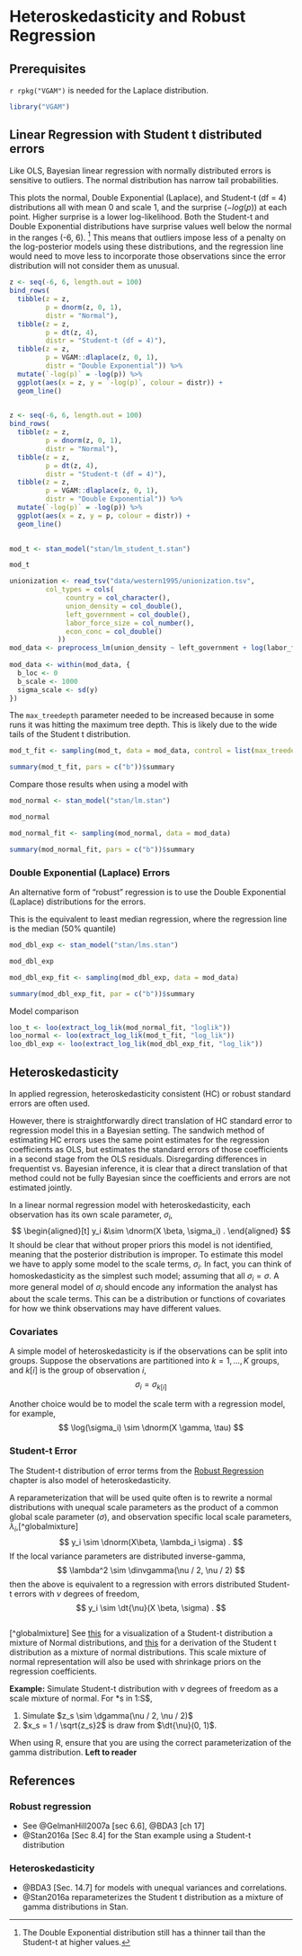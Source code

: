 # Heteroskedasticity and Robust Regression

## Prerequisites

`r rpkg("VGAM")` is needed for the Laplace distribution.
```r
library("VGAM")
```


## Linear Regression with Student t distributed errors


Like OLS, Bayesian linear regression with normally distributed errors is sensitive to outliers.
The normal distribution has narrow tail probabilities.

This plots the normal, Double Exponential (Laplace), and Student-t (df = 4) distributions all with mean 0 and scale 1, and the surprise ($- log(p)$) at each point.
Higher surprise is a lower log-likelihood.
Both the Student-t and Double Exponential distributions have surprise values well below the normal in the ranges (-6, 6). [^tailareas]
This means that outliers impose less of a penalty on the log-posterior models using these distributions, and the regression line would need to move less to incorporate those observations since the error distribution will not consider them as unusual.


```r
z <- seq(-6, 6, length.out = 100)
bind_rows(
  tibble(z = z,
         p = dnorm(z, 0, 1),
         distr = "Normal"),
  tibble(z = z,
         p = dt(z, 4),
         distr = "Student-t (df = 4)"),
  tibble(z = z,
         p = VGAM::dlaplace(z, 0, 1),
         distr = "Double Exponential")) %>%
  mutate(`-log(p)` = -log(p)) %>%
  ggplot(aes(x = z, y = `-log(p)`, colour = distr)) + 
  geom_line()
      
```

```r
z <- seq(-6, 6, length.out = 100)
bind_rows(
  tibble(z = z,
         p = dnorm(z, 0, 1),
         distr = "Normal"),
  tibble(z = z,
         p = dt(z, 4),
         distr = "Student-t (df = 4)"),
  tibble(z = z,
         p = VGAM::dlaplace(z, 0, 1),
         distr = "Double Exponential")) %>%
  mutate(`-log(p)` = -log(p)) %>%
  ggplot(aes(x = z, y = p, colour = distr)) + 
  geom_line()
      
```



[^tailareas]: The Double Exponential distribution still has a thinner tail than the Student-t at higher values.

```r
mod_t <- stan_model("stan/lm_student_t.stan")
```
```r
mod_t
```


```r
unionization <- read_tsv("data/western1995/unionization.tsv",
         col_types = cols(
              country = col_character(),
              union_density = col_double(),
              left_government = col_double(),
              labor_force_size = col_number(),
              econ_conc = col_double()
            ))
mod_data <- preprocess_lm(union_density ~ left_government + log(labor_force_size) + econ_conc, data = unionization)
                                   
mod_data <- within(mod_data, {
  b_loc <- 0
  b_scale <- 1000
  sigma_scale <- sd(y)
})

```

The `max_treedepth` parameter needed to be increased because in some runs it was hitting the maximum tree depth.
This is likely due to the wide tails of the Student t distribution.
```r
mod_t_fit <- sampling(mod_t, data = mod_data, control = list(max_treedepth = 11))
```

```r
summary(mod_t_fit, pars = c("b"))$summary
```

Compare those results when using a model with 
```r
mod_normal <- stan_model("stan/lm.stan")
```
```r
mod_normal
```

```r
mod_normal_fit <- sampling(mod_normal, data = mod_data)
```

```r
summary(mod_normal_fit, pars = c("b"))$summary
```


### Double Exponential (Laplace) Errors

An alternative form of "robust" regression is to use the Double Exponential (Laplace) distributions for the errors.

This is the equivalent to least median regression, where the regression line is the median (50% quantile)
```r
mod_dbl_exp <- stan_model("stan/lms.stan")
```
```r
mod_dbl_exp
```

```r
mod_dbl_exp_fit <- sampling(mod_dbl_exp, data = mod_data)
```
```r
summary(mod_dbl_exp_fit, par = c("b"))$summary
```


Model comparison
```r
loo_t <- loo(extract_log_lik(mod_normal_fit, "loglik"))
loo_normal <- loo(extract_log_lik(mod_t_fit, "log_lik"))
loo_dbl_exp <- loo(extract_log_lik(mod_dbl_exp_fit, "log_lik"))
```



## Heteroskedasticity

In applied regression, heteroskedasticity consistent (HC) or robust standard errors are often used.

However, there is straightforwardly direct translation of HC standard error to regression model this in a Bayesian setting. The sandwich method of estimating HC errors uses the same point estimates for the regression coefficients as OLS, but estimates the standard errors of those coefficients in a second stage from the OLS residuals. 
Disregarding differences in frequentist vs. Bayesian inference, it is clear that a direct translation of that method could not be fully Bayesian since the coefficients and errors are not estimated jointly.

In a linear normal regression model with heteroskedasticity, each observation has its own scale parameter, $\sigma_i$,
$$
\begin{aligned}[t]
y_i &\sim \dnorm(X \beta, \sigma_i) .
\end{aligned}
$$
It should be clear that without proper priors this model is not identified, meaning that the posterior distribution is improper.
To estimate this model we have to apply some model to the scale terms, $\sigma_i$.
In fact, you can think of homoskedasticity as the simplest such model; assuming that all $\sigma_i = \sigma$.
A more general model of $\sigma_i$ should encode any information the analyst has about the scale terms.
This can be a distribution or functions of covariates for how we think observations may have different values.

### Covariates

A simple model of heteroskedasticity is if the observations can be split into groups. Suppose the observations are partitioned into $k = 1, \dots, K$ groups, and $k[i]$ is the group of observation $i$,
$$
\sigma_i = \sigma_{k[i]}
$$

Another choice would be to model the scale term with a regression model, for example,
$$
\log(\sigma_i) \sim \dnorm(X \gamma, \tau)
$$


### Student-t Error

The Student-t distribution of error terms from the [Robust Regression] chapter is also model of heteroskedasticity.

A reparameterization that will be used quite often is to rewrite a normal distributions with unequal scale parameters as the product of a common global scale parameter ($\sigma$), and observation specific local scale parameters, $\lambda_i$,[^globalmixture]
$$
y_i \sim \dnorm(X\beta, \lambda_i \sigma) .
$$
If the local variance parameters are distributed inverse-gamma,
$$
\lambda^2 \sim \dinvgamma(\nu / 2, \nu / 2)
$$
then the above is equivalent to a regression with errors distributed Student-t errors with $\nu$ degrees of freedom,
$$
y_i \sim \dt{\nu}(X \beta, \sigma) .
$$

```r

```


[^globalmixture] See [this](http://www.sumsar.net/blog/2013/12/t-as-a-mixture-of-normals/) for a visualization of a Student-t distribution a mixture of Normal distributions, and [this](https://www.johndcook.com/t_normal_mixture.pdf) for a derivation of the Student t distribution as a mixture of normal distributions. This scale mixture of normal representation will also be used with shrinkage priors on the regression coefficients.


**Example:** Simulate Student-t distribution with $\nu$ degrees of freedom as a scale mixture of normal. For *s in 1:S$,

1. Simulate $z_s \sim \dgamma(\nu / 2, \nu / 2)$
2. $x_s = 1 / \sqrt{z_s}2$ is draw from $\dt{\nu}(0, 1)$.

When using R, ensure that you are using the correct parameterization of the gamma distribution. **Left to reader**


## References

### Robust regression 

- See @GelmanHill2007a [sec 6.6], @BDA3 [ch 17]
- @Stan2016a [Sec 8.4] for the Stan example using a Student-t distribution

### Heteroskedasticity

- @BDA3 [Sec. 14.7] for models with unequal variances and correlations.
- @Stan2016a reparameterizes the Student t distribution as a mixture of gamma distributions in Stan.

